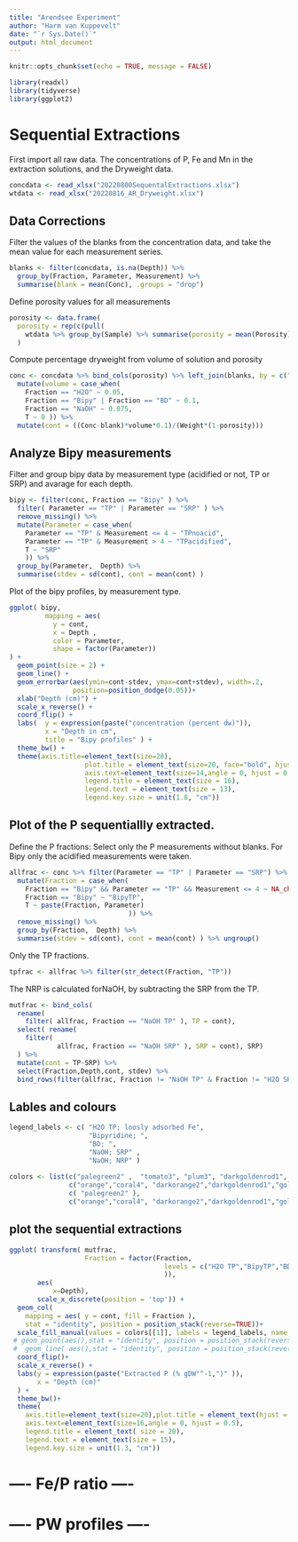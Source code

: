 ```yaml
---
title: "Arendsee Experiment"
author: "Harm van Kuppevelt"
date: "`r Sys.Date()`"
output: html_document
---
```


```r
knitr::opts_chunk$set(echo = TRUE, message = FALSE)
```

```r
library(readxl)
library(tidyverse)
library(ggplot2)

```

# Sequential Extractions

First import all raw data. The concentrations of P, Fe and Mn in the extraction solutions, and the Dryweight data.
```r
concdata <- read_xlsx("20220800SequentalExtractions.xlsx")
wtdata <- read_xlsx("20220816_AR_Dryweight.xlsx")
```
##  Data Corrections 

 Filter the values of the blanks from the concentration data, and take the mean value for each measurement series.
```r
blanks <- filter(concdata, is.na(Depth)) %>% 
  group_by(Fraction, Parameter, Measurement) %>%
  summarise(blank = mean(Conc), .groups = "drop") 
```


Define porosity values for all measurements
```r
porosity <- data.frame(
  porosity = rep(c(pull(
    wtdata %>% group_by(Sample) %>% summarise(porosity = mean(Porosity)), porosity),0),each = 2,times = 24)
  )
```

Compute percentage dryweight from volume of solution and porosity
```r
conc <- concdata %>% bind_cols(porosity) %>% left_join(blanks, by = c("Fraction","Parameter","Measurement")) %>% 
  mutate(volume = case_when(
    Fraction == "H2O" ~ 0.05,
    Fraction == "Bipy" | Fraction == "BD" ~ 0.1,
    Fraction == "NaOH" ~ 0.075,
    T ~ 0 )) %>%  
  mutate(cont = ((Conc-blank)*volume*0.1)/(Weight*(1-porosity)))
```

##   Analyze Bipy measurements

Filter and group bipy data by measurement type (acidified or not, TP or SRP) and avarage for each depth.
```r
bipy <- filter(conc, Fraction == "Bipy" ) %>%  
  filter( Parameter == "TP" | Parameter == "SRP" ) %>% 
  remove_missing() %>% 
  mutate(Parameter = case_when(
    Parameter == "TP" & Measurement <= 4 ~ "TPnoacid",
    Parameter == "TP" & Measurement > 4 ~ "TPacidified",
    T ~ "SRP"
    )) %>% 
  group_by(Parameter,  Depth) %>% 
  summarise(stdev = sd(cont), cont = mean(cont) ) 
```

Plot of the bipy profiles, by measurement type.
```r
ggplot( bipy, 
         mapping = aes(
           y = cont,
           x = Depth ,
           color = Parameter,
           shape = factor(Parameter))
) +
  geom_point(size = 2) + 
  geom_line() +
  geom_errorbar(aes(ymin=cont-stdev, ymax=cont+stdev), width=.2,
                position=position_dodge(0.05))+
  xlab("Depth (cm)") +
  scale_x_reverse() +
  coord_flip() +
  labs(  y = expression(paste("concentration (percent dw)")), 
         x = "Depth in cm",
         title = "Bipy profiles" ) +
  theme_bw() +
  theme(axis.title=element_text(size=20),
                   plot.title = element_text(size=20, face="bold", hjust = 0.5) ,
                   axis.text=element_text(size=14,angle = 0, hjust = 0.5),
                   legend.title = element_text(size = 16),
                   legend.text = element_text(size = 13),
                   legend.key.size = unit(1.8, "cm"))
```

##  Plot of the P sequentiallly extracted.

Define the P fractions: Select only the P measurements without blanks. For Bipy only the acidified measurements were taken.
```r
allfrac <- conc %>% filter(Parameter == "TP" | Parameter == "SRP") %>% 
  mutate(Fraction = case_when(
    Fraction == "Bipy" && Parameter == "TP" && Measurement <= 4 ~ NA_character_,
    Fraction == "Bipy" ~ "BipyTP",
    T ~ paste(Fraction, Parameter)
                              )) %>%  
  remove_missing() %>% 
  group_by(Fraction,  Depth) %>% 
  summarise(stdev = sd(cont), cont = mean(cont) ) %>% ungroup()
```

Only the TP fractions.
```r
tpfrac <- allfrac %>% filter(str_detect(Fraction, "TP"))
```

The NRP is calculated forNaOH, by subtracting the SRP from the TP.
```r
mutfrac <- bind_cols(
  rename(
    filter( allfrac, Fraction == "NaOH TP" ), TP = cont),
  select( rename(
    filter(
            allfrac, Fraction == "NaOH SRP" ), SRP = cont), SRP) 
  ) %>%  
  mutate(cont = TP-SRP) %>% 
  select(Fraction,Depth,cont, stdev) %>% 
  bind_rows(filter(allfrac, Fraction != "NaOH TP" & Fraction != "H2O SRP")) 
```
## Lables and colours
```r
legend_labels <- c( "H2O TP; loosly adsorbed Fe",
                    "Bipyridine; ",
                    "BD; ",
                    "NaOH; SRP" ,
                    "NaOH; NRP" )
                      
colors <- list(c("palegreen2" ,  "tomato3", "plum3", "darkgoldenrod1", "tan3", "orange","goldenrod"),
               c("orange","coral4", "darkorange2","darkgoldenrod1","goldenrod"),
               c( "palegreen2" ),
               c("orange","coral4", "darkorange2","darkgoldenrod1","goldenrod"))
```

## plot the sequential extractions
```r
ggplot( transform( mutfrac, 
                   Fraction = factor(Fraction, 
                                       levels = c("H2O TP","BipyTP","BD TP","NaOH SRP","NaOH TP")
                                       )), 
       aes( 
           x=Depth),
       scale_x_discrete(position = 'top')) +
  geom_col(
    mapping = aes( y = cont, fill = Fraction ),
    stat = "identity", position = position_stack(reverse=TRUE))+
  scale_fill_manual(values = colors[[1]], labels = legend_labels, name = "Extracted Fraction") +
 # geom_point(aes(),stat = "identity", position = position_stack(reverse=TRUE),color="black")+
 #  geom_line( aes(),stat = "identity", position = position_stack(reverse=TRUE),color="black")+
  coord_flip()+
  scale_x_reverse() + 
  labs(y = expression(paste("Extracted P (% gDW"^-1,")" )),
       x = "Depth (cm)"
  ) +
  theme_bw()+
  theme(
    axis.title=element_text(size=20),plot.title = element_text(hjust = 0.5),
    axis.text=element_text(size=16,angle = 0, hjust = 0.5),
    legend.title = element_text( size = 20),
    legend.text = element_text(size = 15),
    legend.key.size = unit(1.3, "cm")) 
```
# ---- Fe/P ratio ----

# ---- PW profiles ----



